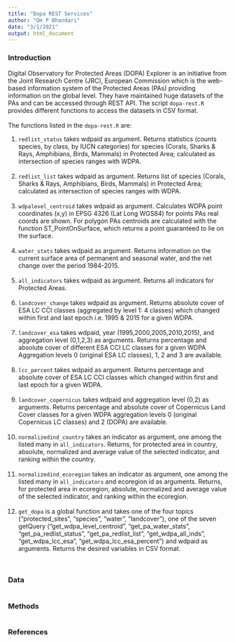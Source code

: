 ```yaml
---
title: "Dopa REST Services"
author: "Om P Bhandari"
date: "3/1/2021"
output: html_document
---
```


### Introduction

Digital Observatory for Protected Areas (DOPA) Explorer is an initiative from the Joint Research Centre (JRC), European Commission which is the web-based information system of the Protected Areas (PAs) providing information on the global level. They have maintained huge datasets of the PAs and can be accessed through REST API. The script `dopa-rest.R` provides different functions to access the datasets in CSV format. 
<br />
<br />
The functions listed in the `dopa-rest.R` are:

1. `redlist_status` takes wdpaid as argument. Returns statistics (counts species, by class, by IUCN categories) for species (Corals, Sharks & Rays, Amphibians, Birds, Mammals) in Protected Area; calculated as intersection of species ranges with WDPA.
<br />
<br />
2. `redlist_list` takes wdpaid as argument. Returns list of species (Corals, Sharks & Rays, Amphibians, Birds, Mammals) in Protected Area; calculated as intersection of species ranges with WDPA.
<br />
<br />
3. `wdpalevel_centroid` takes wdpaid as argument. Calculates WDPA point coordinates (x,y) in EPSG 4326 (Lat Long WGS84) for points PAs real coords are shown. For polygon PAs centroids are calculated with the function ST_PointOnSurface, which returns a point guaranteed to lie on the surface.
<br />
<br />
4. `water_stats` takes wdpaid as argument. Returns information on the current surface area of permanent and seasonal water, and the net change over the period 1984-2015.
<br />
<br />
5. `all_indicators` takes wdpaid as argument. Returns all indicators for Protected Areas.
<br />
<br />
6. `landcover_change` takes wdpaid as argument. Returns absolute cover of ESA LC CCI classes (aggregated by level 1: 4 classes) which changed within first and last epoch i.e. 1995 & 2015 for a given WDPA.
<br />
<br />
7. `landcover_esa` takes wdpaid, year (1995,2000,2005,2010,2015), and aggregation level (0,1,2,3) as arguments. Returns percentage and absolute cover of different ESA CCI LC classes for a given WDPA Aggregation levels 0 (original ESA LC classes), 1, 2 and 3 are available.
<br />
<br />
8. `lcc_percent` takes wdpaid as argument. Returns percentage and absolute cover of ESA LC CCI classes which changed within first and last epoch for a given WDPA.
<br />
<br />
9. `landcover_copernicus` takes wdpaid and aggregation level (0,2) as arguments. Returns percentage and absolute cover of Copernicus Land Cover classes for a given WDPA aggregation levels 0 (original Copernicus LC classes) and 2 (DOPA) are available.
<br />
<br />
10. `normalizedind_country` takes an indicator as argument, one among the listed many in `all_indicators`. Returns, for protected area in country, absolute, normalized and average value of the selected indicator, and ranking within the country.
<br />
<br />
11. `normalizedind_ecoregion` takes an indicator as argument, one among the listed many in `all_indicators` and ecoregion id as arguments. Returns, for protected area in ecoregion, absolute, normalized and average value of the selected indicator, and ranking within the ecoregion.
<br />
<br />
12. `get_dopa` is a global function and takes one of the four topics ("protected_sites", "species", "water", "landcover"), one of the seven getQuery ("get_wdpa_level_centroid", "get_pa_water_stats", "get_pa_redlist_status", "get_pa_redlist_list", "get_wdpa_all_inds", "get_wdpa_lcc_esa", "get_wdpa_lcc_esa_percent") and wdpaid as arguments. Returns the desired variables in CSV format.
<br />
<br />





```r

```


### Data

```r

```

### Methods

```r

```


### References
